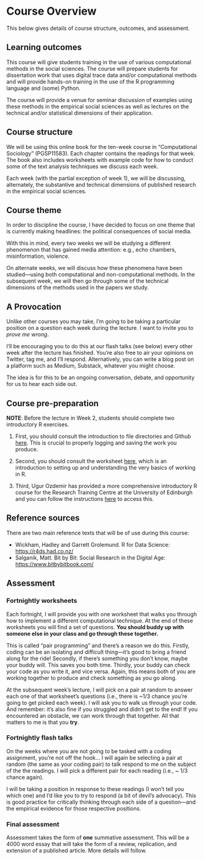 # Course Overview {.unnumbered}

This below gives details of course structure, outcomes, and assessment.

## Learning outcomes {.unnumbered}

This course will give students training in the use of various computational methods in the social sciences. The course will prepare students for dissertation work that uses digital trace data and/or computational methods and will provide hands-on training in the use of the R programming language and (some) Python.

The course will provide a venue for seminar discussion of examples using these methods in the empirical social sciences as well as lectures on the technical and/or statistical dimensions of their application.

## Course structure {.unnumbered}

We will be using this online book for the ten-week course in "Computational Sociology" (PGSP11583). Each chapter contains the readings for that week. The book also includes worksheets with example code for how to conduct some of the text analysis techniques we discuss each week.

Each week (with the partial exception of week 1), we will be discussing, alternately, the substantive and technical dimensions of published research in the empirical social sciences.

## Course theme

In order to discipline the course, I have decided to focus on one theme that is currently making headlines: the political consequences of social media.

With this in mind, every two weeks we will be studying a different phenomenon that has gained media attention: e.g., echo chambers, misinformation, violence.

On alternate weeks, we will discuss how these phenomena have been studied---using both computational and non-computational methods. In the subsequent week, we will then go through some of the technical dimensions of the methods used in the papers we study.

## A Provocation

Unlike other courses you may take, I'm going to be taking a particular position on a question each week during the lecture. I want to invite you to *prove me wrong*.

I'll be encouraging you to do this at our flash talks (see below) every other week after the lecture has finished. You're also free to air your opinions on Twitter, tag me, and I'll respond. Alternatively, you can write a blog post on a platform such as Medium, Substack, whatever you might choose.

The idea is for this to be an ongoing conversation, debate, and opportunity for us to hear each side out.

## Course pre-preparation {.unnumbered}

**NOTE**: Before the lecture in Week 2, students should complete two introductory R exercises.

1.  First, you should consult the introduction to file directories and Github [here](./terminal_and_git.html). This is crucial to properly logging and saving the work you produce.

2.  Second, you should consult the worksheet [here](./intror.html), which is an introduction to setting up and understanding the very basics of working in R.

3.  Third, Ugur Ozdemir has provided a more comprehensive introductory R course for the Research Training Centre at the University of Edinburgh and you can follow the instructions [here](https://research-training-centre.sps.ed.ac.uk/micro-methods/) to access this.

## Reference sources {.unnumbered}

There are two main reference texts that will be of use during this course:

-   Wickham, Hadley and Garrett Grolemund. R for Data Science: <https://r4ds.had.co.nz/>
-   Salganik, Matt. Bit by Bit: Social Research in the Digital Age: <https://www.bitbybitbook.com/>

## Assessment {.unnumbered}

### Fortnightly worksheets {.unnumbered}

Each fortnight, I will provide you with one worksheet that walks you through how to implement a different computational technique. At the end of these worksheets you will find a set of questions. **You should buddy up with someone else in your class and go through these together.**

This is called "pair programming" and there's a reason we do this. Firstly, coding can be an isolating and difficult thing---it's good to bring a friend along for the ride! Secondly, if there's something you don't know, maybe your buddy will. This saves you both time. Thirdly, your buddy can check your code as you write it, and vice versa. Again, this means both of you are working together to produce and check something as you go along.

At the subsequent week's lecture, I will pick on a pair at random to answer each one of that worksheet's questions (i.e., there is \~1/3 chance you're going to get picked each week). I will ask you to walk us through your code. And remember: it's also fine if you struggled and didn't get to the end! If you encountered an obstacle, we can work through that together. All that matters to me is that you **try**.

### Fortnightly flash talks {.unnumbered}

On the weeks where you are not going to be tasked with a coding assignment, you're not off the hook... I will again be selecting a pair at random (the same as your coding pair) to talk respond to me on the subject of the the readings. I will pick a different pair for each reading (i.e., \~ 1/3 chance again).

I will be taking a position in response to these readings (I won't tell you which one) and I'd like you to try to respond (a bit of devil's advocacy). This is good practice for critically thinking through each side of a question---and the empirical evidence for those respective positions.

### Final assessment {.unnumbered}

Assessment takes the form of **one** summative assessment. This will be a 4000 word essay that will take the form of a review, replication, and extension of a published article. More details will follow.
